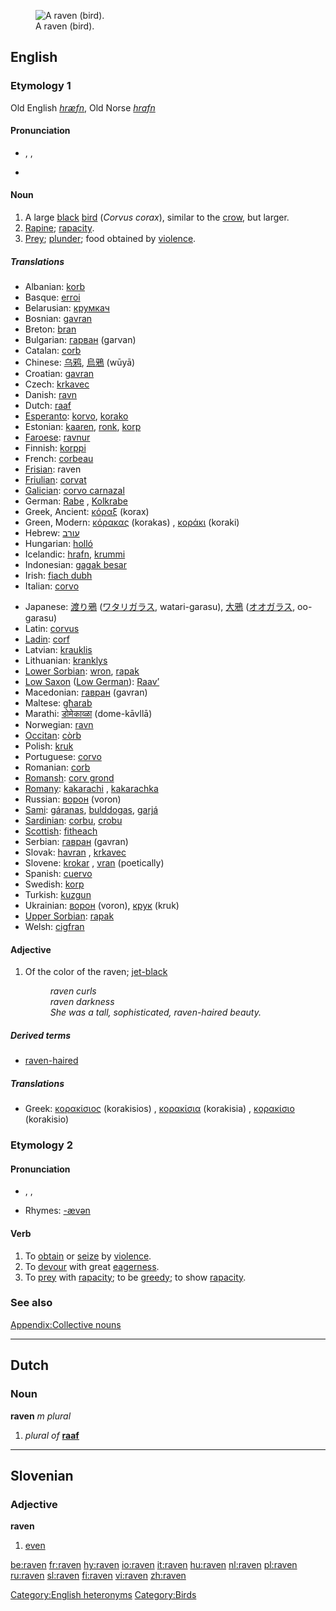 {{wikipedia}}
[[Image:The Raven.jpg|thumb|right|A raven (bird).]]
==English==
===Etymology 1===
Old English ''[[hræfn]]'', Old Norse ''[[hrafn]]''

====Pronunciation====
*{{AHD|rāʹvən}}, {{IPA|/ˈreɪvən/}}, {{SAMPA|/"reIv@n/}}
*{{rhymes|eɪvən}}

====Noun====
{{en-noun}}

#A large [[black]] [[bird]] (''Corvus corax''), similar to the [[crow]], but larger.
#[[Rapine]]; [[rapacity]].
#[[Prey]]; [[plunder]]; food obtained by [[violence]].

=====Translations=====
{{trans-top|bird}}
*Albanian: [[korb]] {{m}}
*Basque: [[erroi]]
*Belarusian: [[крумкач]]
*Bosnian: [[gavran]] {{m}}
*Breton: [[bran]] {{m}}
*Bulgarian: [[гарван]] (garvan)
*Catalan: [[corb]] {{m}}
*Chinese: [[乌鸦]], [[烏鴉]] (wūyā)
*Croatian: [[gavran]]
*Czech: [[krkavec]]
*Danish: [[ravn]]
*Dutch: [[raaf]] {{m}}
*[[Esperanto]]: [[korvo]], [[korako]]
*Estonian: [[kaaren]], [[ronk]], [[korp]]
*[[Faroese]]: [[ravnur]]
*Finnish: [[korppi]]
*French: [[corbeau]] {{m}}
*[[Frisian]]: raven
*[[Friulian]]: [[corvat]]
*[[Galician]]: [[corvo carnazal]]
*German: [[Rabe]] {{m}}, [[Kolkrabe]] {{m}}
*Greek, Ancient: [[κόραξ]] (korax) {{m}}
*Green, Modern: [[κόρακας]] (korakas) {{m}}, [[κοράκι]] (koraki) {{n}}
*Hebrew: [[עורב]]
*Hungarian: [[holló]]
*Icelandic: [[hrafn]], [[krummi]]
*Indonesian: [[gagak besar]]
*Irish: [[fiach dubh]]
*Italian: [[corvo]] {{m}}
{{trans-mid}}
*Japanese: [[渡り鴉]] ([[ワタリガラス]], watari-garasu), [[大鴉]] ([[オオガラス]], oo-garasu)
*Latin: [[corvus]] {{m}}
*[[Ladin]]: [[corf]]
*Latvian: [[krauklis]]
*Lithuanian: [[kranklys]] {{m}}
*[[Lower Sorbian]]: [[wron]], [[rapak]]
*[[Low Saxon]] ([[Low German]]): [[Raav’]] {{m}}
*Macedonian: [[гавран]] (gavran)
*Maltese: [[għarab]]
*Marathi: [[डोमेकाव्ळा]] (dome-kāvllā)
*Norwegian: [[ravn]]
*[[Occitan]]: [[còrb]]
*Polish: [[kruk]] {{m}}
*Portuguese: [[corvo]] {{m}}
*Romanian: [[corb]]
*[[Romansh]]: [[corv grond]]
*[[Romany]]: [[kakarachi]] {{m}}, [[kakarachka]] {{f}}
*Russian: [[ворон]] (voron) {{m}}
*[[Sami]]: [[gáranas]], [[bulddogas]], [[garjá]]
*[[Sardinian]]: [[corbu]], [[crobu]] {{m}}
*[[Scottish]]: [[fitheach]]
*Serbian: [[гавран]] (gavran)
*Slovak: [[havran#Slovak|havran]] {{m}}, [[krkavec]] {{m}}
*Slovene: [[krokar]] {{m}}, [[vran]] {{m}} (poetically)
*Spanish: [[cuervo]] {{m}}
*Swedish: [[korp]]
*Turkish: [[kuzgun]]
*Ukrainian: [[ворон]] (voron), [[крук]] (kruk)
*[[Upper Sorbian]]: [[rapak]]
*Welsh: [[cigfran]]
{{trans-bottom}}

{{trans-top|rapine; rapacity}}
{{trans-mid}}
{{trans-bottom}}

{{trans-top|prey; plunder; food obtained by violence}}
{{trans-mid}}
{{trans-bottom}}

====Adjective====
{{en-adj|-}}

#Of the color of the raven; [[jet-black]]
#:''raven curls''
#:''raven darkness''
#:''She was a tall, sophisticated, raven-haired beauty.''

=====Derived terms=====
*[[raven-haired]]

=====Translations=====
{{trans-top|of the color of the raven; jet-black}}
*Greek: [[κορακίσιος]] (korakisios) {{m}}, [[κορακίσια]] (korakisia) {{f}}, [[κορακίσιο]] (korakisio) {{n}}
{{trans-mid}}
{{trans-bottom}}

===Etymology 2===
{{etystub}}

====Pronunciation====
*{{AHD|răvʹən}}, {{IPA|/ˈrævən/}}, {{SAMPA|/"r{v@n/}}
*Rhymes: [[Rhymes:English:-ævən|-ævən]]
[[Category:English heteronyms]]

====Verb====
{{en-verb}}

#To [[obtain]] or [[seize]] by [[violence]].
#To [[devour]] with great [[eagerness]].
#To [[prey]] with [[rapacity]]; to be [[greedy]]; to show [[rapacity]].

===See also===
[[Appendix:Collective nouns]]

----
==Dutch==
===Noun===
'''raven''' ''m plural''

#''plural of'' '''[[raaf]]'''

----
==Slovenian==
===Adjective===
'''raven'''

#[[even]]

[[Category:Birds]]

[[be:raven]]
[[fr:raven]]
[[hy:raven]]
[[io:raven]]
[[it:raven]]
[[hu:raven]]
[[nl:raven]]
[[pl:raven]]
[[ru:raven]]
[[sl:raven]]
[[fi:raven]]
[[vi:raven]]
[[zh:raven]]